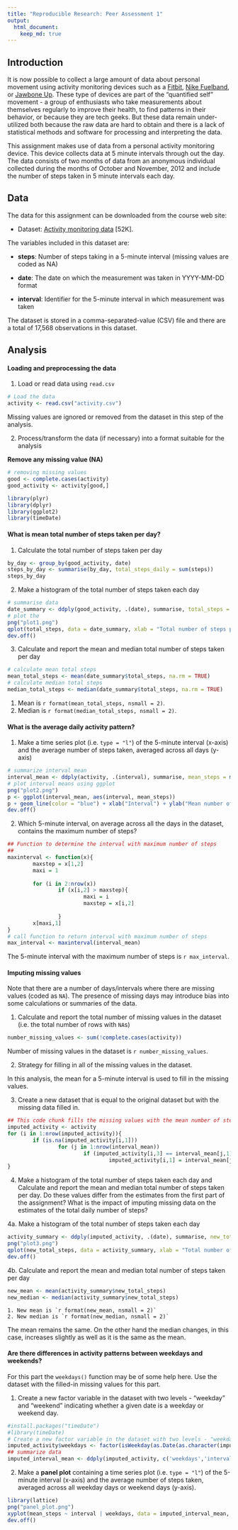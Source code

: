 ```yaml
---
title: "Reproducible Research: Peer Assessment 1"
output: 
  html_document:
    keep_md: true
---
```



## Introduction

It is now possible to collect a large amount of data about personal movement using activity monitoring devices such as a [Fitbit](http://www.fitbit.com/), [Nike Fuelband](http://www.nike.com/us/en_us/c/nikeplus-fuelband), or [Jawbone Up](https://jawbone.com/up). These type of devices are part of the "quantified self" movement - a group of enthusiasts who take measurements about themselves regularly to improve their health, to find patterns in their behavior, or because they are tech geeks. But these data remain under-utilized both because the raw data are hard to obtain and there is a lack of statistical methods and software for processing and interpreting the data.

This assignment makes use of data from a personal activity monitoring device. This device collects data at 5 minute intervals through out the day. The data consists of two months of data from an anonymous individual collected during the months of October and November, 2012 and include the number of steps taken in 5 minute intervals each day.

## Data

The data for this assignment can be downloaded from the course web site:

* Dataset: [Activity monitoring data](https://d396qusza40orc.cloudfront.net/repdata%2Fdata%2Factivity.zip) [52K].

The variables included in this dataset are:

* **steps**: Number of steps taking in a 5-minute interval (missing values are coded as NA)

* **date**: The date on which the measurement was taken in YYYY-MM-DD format

* **interval**: Identifier for the 5-minute interval in which measurement was taken

The dataset is stored in a comma-separated-value (CSV) file and there are a total of 17,568 observations in this dataset.

## Analysis

#### Loading and preprocessing the data

1. Load or read data using `read.csv`

```r
# Load the data
activity <- read.csv("activity.csv")
```

Missing values are ignored or removed from the dataset in this step of the analysis.

2. Process/transform the data (if necessary) into a format suitable for the analysis

**Remove any missing value (NA)**

```r
# removing missing values
good <- complete.cases(activity)
good_activity <- activity[good,]

library(plyr)
library(dplyr)
library(ggplot2)
library(timeDate)
```


#### What is mean total number of steps taken per day?

1. Calculate the total number of steps taken per day

```r
by_day <- group_by(good_activity, date)
steps_by_day <- summarise(by_day, total_steps_daily = sum(steps))
steps_by_day
```

2. Make a histogram of the total number of steps taken each day

```r
# summarise data
date_summary <- ddply(good_activity, .(date), summarise, total_steps = sum(steps, na.rm = TRUE))
# plot the 
png("plot1.png")
qplot(total_steps, data = date_summary, xlab = "Total number of steps per day", binwidth = 500) 
dev.off()
```

3. Calculate and report the mean and median total number of steps taken per day

```r
# calculate mean total steps
mean_total_steps <- mean(date_summary$total_steps, na.rm = TRUE)
# calculate median total steps
median_total_steps <- median(date_summary$total_steps, na.rm = TRUE)
```

1. Mean is `r format(mean_total_steps, nsmall = 2)`.
2. Median is `r format(median_total_steps, nsmall = 2)`.


#### What is the average daily activity pattern?

1. Make a time series plot (i.e. `type = "l"`) of the 5-minute interval (x-axis) and the average number of steps taken, averaged across all days (y-axis)

```r
# summarize interval mean
interval_mean <- ddply(activity, .(interval), summarise, mean_steps = mean(steps, na.rm = TRUE))
# plot interval means using ggplot
png("plot2.png")
p <- ggplot(interval_mean, aes(interval, mean_steps))
p + geom_line(color = "blue") + xlab("Interval") + ylab("Mean number of steps")
dev.off()
```

2. Which 5-minute interval, on average across all the days in the dataset, contains the maximum number of steps?

```r
## Function to determine the interval with maximum number of steps
## 
maxinterval <- function(x){
        maxstep = x[1,2]
        maxi = 1
        
        for (i in 2:nrow(x)) 
                if (x[i,2] > maxstep){ 
                        maxi = i
                        maxstep = x[i,2]
                        
                }
        x[maxi,1]
}
# call function to return interval with maximum number of steps
max_interval <- maxinterval(interval_mean)
```

The 5-minute interval with the maximum number of steps is `r max_interval`.


#### Imputing missing values

Note that there are a number of days/intervals where there are missing values (coded as `NA`). The presence of missing days may introduce bias into some calculations or summaries of the data.

1. Calculate and report the total number of missing values in the dataset (i.e. the total number of rows with `NA`s)

```r
number_missing_values <- sum(!complete.cases(activity))
```

Number of missing values in the dataset is `r number_missing_values`.

2. Strategy for filling in all of the missing values in the dataset.

In this analysis, the mean for a 5-minute interval is used to fill in the missing values.

3. Create a new dataset that is equal to the original dataset but with the missing data filled in.

```r
## This code chunk fills the missing values with the mean number of steps for each 5-minute interval
imputed_activity <- activity
for (i in 1:nrow(imputed_activity)){
        if (is.na(imputed_activity[i,1]))
                for (j in 1:nrow(interval_mean))
                        if (imputed_activity[i,3] == interval_mean[j,1])
                                imputed_activity[i,1] = interval_mean[j,2]
}
```

4. Make a histogram of the total number of steps taken each day and Calculate and report the mean and median total number of steps taken per day. Do these values differ from the estimates from the first part of the assignment? What is the impact of imputing missing data on the estimates of the total daily number of steps?

4a. Make a histogram of the total number of steps taken each day

```r
activity_summary <- ddply(imputed_activity, .(date), summarise, new_total_steps = sum(steps))
png("plot3.png")
qplot(new_total_steps, data = activity_summary, xlab = "Total number of steps", binwidth = 1000)
dev.off()
```

4b. Calculate and report the mean and median total number of steps taken per day

```r
new_mean <- mean(activity_summary$new_total_steps)
new_median <- median(activity_summary$new_total_steps)
```

    1. New mean is `r format(new_mean, nsmall = 2)`
    2. New median is `r format(new_median, nsmall = 2)`

The mean remains the same. On the other hand the median changes, in this case, increases slightly as well as it is the same as the mean.


#### Are there differences in activity patterns between weekdays and weekends?

For this part the `weekdays()` function may be of some help here. Use the dataset with the filled-in missing values for this part.

1. Create a new factor variable in the dataset with two levels - "weekday" and "weekend" indicating whether a given date is a weekday or weekend day.

```r
#install.packages("timeDate") 
#library(timeDate)
# Create a new factor variable in the dataset with two levels - "weekday" and "weekend"
imputed_activity$weekdays <- factor(isWeekday(as.Date(as.character(imputed_activity$date), format = "%Y-%m-%d"), wday = 1:5), labels = c("weekend", "weekday"))
## summarize data
imputed_interval_mean <- ddply(imputed_activity, c('weekdays','interval'), summarise, mean_steps = mean(steps, na.rm = TRUE))
```

2. Make a **panel plot** containing a time series plot (i.e. `type = "l"`) of the 5-minute interval (x-axis) and the average number of steps taken, averaged across all weekday days or weekend days (y-axis). 

```r
library(lattice)
png("panel_plot.png")
xyplot(mean_steps ~ interval | weekdays, data = imputed_interval_mean, type = "l", layout = c(1, 2), xlab = "Interval", ylab = "Mean number of steps")
dev.off()
```